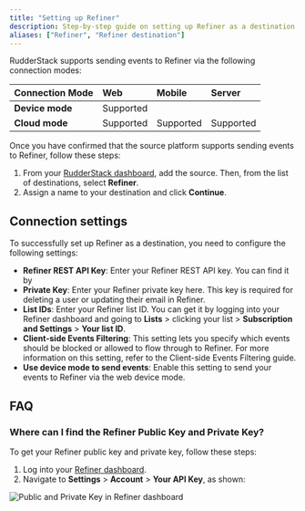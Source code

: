 ```yaml
---
title: "Setting up Refiner"
description: Step-by-step guide on setting up Refiner as a destination in RudderStack.
aliases: ["Refiner", "Refiner destination"]
---
```


RudderStack supports sending events to Refiner via the following <Link to="/destinations/rudderstack-connection-modes/">connection modes</Link>:

| **Connection Mode** | **Web**       | **Mobile**    | **Server**    |
| :------------------ | :------------ | :------------ | :------------ |
| **Device mode**     |        Supported       |               |               |
| **Cloud mode**      |        Supported       |  Supported   |   Supported            |

Once you have confirmed that the source platform supports sending events to Refiner, follow these steps:

1. From your [RudderStack dashboard](https://app.rudderstack.com/), add the source. Then, from the list of destinations, select **Refiner**.
2. Assign a name to your destination and click **Continue**.

## Connection settings

To successfully set up Refiner as a destination, you need to configure the following settings:

- **Refiner REST API Key**: Enter your Refiner REST API key. You can find it by 
- **Private Key**: Enter your Refiner private key here. This key is required for deleting a user or updating their email in Refiner.
- **List IDs**: Enter your Refiner list ID. You can get it by logging into your Refiner dashboard and going to **Lists** > clicking your list > **Subscription and Settings** > **Your list ID**.
- **Client-side Events Filtering**: This setting lets you specify which events should be blocked or allowed to flow through to Refiner. For more information on this setting, refer to the <Link to="/sources/sdks/event-filtering/">Client-side Events Filtering</Link> guide.
- **Use device mode to send events**: Enable this setting to send your events to Refiner via the <Link to="https://www.rudderstack.com/docs/destinations/rudderstack-connection-modes/#device-mode">web device mode</Link>.

## FAQ 

### Where can I find the Refiner Public Key and Private Key?

To get your Refiner public key and private key, follow these steps:

1. Log into your [Refiner dashboard](https://app.engage.so/auth/login).
2. Navigate to **Settings** > **Account** > **Your API Key**, as shown:

<img src="../../../assets/event-stream-destinations/engage-public-private-key.png" alt="Public and Private Key in Refiner dashboard" />